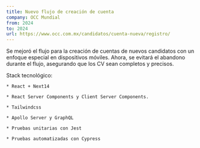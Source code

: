 ```yaml
---
title: Nuevo flujo de creación de cuenta
company: OCC Mundial
from: 2024
to: 2024
url: https://www.occ.com.mx/candidatos/cuenta-nueva/registro/
---
```


Se mejoró el flujo para la creación de cuentas de nuevos candidatos con un enfoque especial en dispositivos móviles. Ahora, se evitará el abandono durante el flujo, asegurando que los CV sean completos y precisos.

Stack tecnológico:

    * React + Next14

    * React Server Components y Client Server Components.

    * Tailwindcss

    * Apollo Server y GraphQL

    * Pruebas unitarias con Jest

    * Pruebas automatizadas con Cypress

